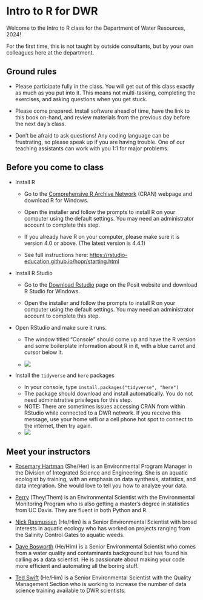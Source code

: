 
# Intro to R for DWR

Welcome to the Intro to R class for the Department of Water Resources, 2024!

For the first time, this is not taught by outside consultants, but by your own colleagues here at the department.

## Ground rules

-   Please participate fully in the class. You will get out of this class exactly as much as you put into it. This means not multi-tasking, completing the exercises, and asking questions when you get stuck.

-   Please come prepared. Install software ahead of time, have the link to this book on-hand, and review materials from the previous day before the next day's class.

-   Don't be afraid to ask questions! Any coding language can be frustrating, so please speak up if you are having trouble. One of our teaching assistants can work with you 1:1 for major problems.

## Before you come to class

-   Install R

    -   Go to the [Comprehensive R Archive Network](https://cran.r-project.org/) (CRAN) webpage and download R for Windows.

    -   Open the installer and follow the prompts to install R on your computer using the default settings. You may need an administrator account to complete this step.

    -   If you already have R on your computer, please make sure it is version 4.0 or above. (The latest version is 4.4.1)

    -   See full instructions here: <https://rstudio-education.github.io/hopr/starting.html>

-   Install R Studio

    -   Go to the [Download Rstudio](https://posit.co/download/rstudio-desktop/) page on the Posit website and download R Studio for Windows.

    -   Open the installer and follow the prompts to install R on your computer using the default settings. You may need an administrator account to complete this step.

-   Open RStudio and make sure it runs.

    -   The window titled "Console" should come up and have the R version and some boilerplate information about R in it, with a blue carrot and cursor below it.

    -   ![](images/clipboard-1261131084.png)

-   Install the `tidyverse` and `here` packages

    -   In your console, type `install.packages("tidyverse", "here")`
    -   The package should download and install automatically. You do not need administrative privileges for this step.
    -   NOTE: There are sometimes issues accessing CRAN from within RStudio while connected to a DWR network. If you receive this message, use your home wifi or a cell phone hot spot to connect to the internet, then try again.
    -   ![](images/clipboard-3898096622.png)

## Meet your instructors

-   [Rosemary Hartman](Rosemary.Hartman@water.ca.gov) (She/Her) is an Environmental Program Manager in the Division of Integrated Science and Engineering. She is an aquatic ecologist by training, with an emphasis on data synthesis, statistics, and data integration. She would love to tell you how to analyze your data.

-   [Perry](Sarah.Perry@water.ca.gov) (They/Them) is an Environmental Scientist with the Environmental Monitoring Program who is also getting a master's degree in statistics from UC Davis. They are fluent in both Python and R.

-   [Nick Rasmussen](Nicholas.Rasmussen@water.ca.gov) (He/Him) is a Senior Environmental Scientist with broad interests in aquatic ecology who has worked on projects ranging from the Salinity Control Gates to aquatic weeds.

-   [Dave Bosworth](David.Bosworth@water.ca.gov) (He/Him) is a Senior Environmental Scientist who comes from a water quality and contaminants background but has found his calling as a data scientist. He is passionate about making your code more efficient and automating all the boring stuff.

-   [Ted Swift](Ted.Swift@water.ca.gov) (He/Him) is a Senior Environmental Scientist with the Quality Management Section who is working to increase the number of data science training available to DWR scientists.
